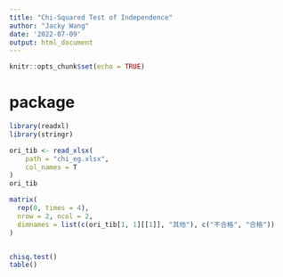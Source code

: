 ```yaml
---
title: "Chi-Squared Test of Independence"
author: "Jacky Wang"
date: '2022-07-09'
output: html_document
---
```


```r
knitr::opts_chunk$set(echo = TRUE)
```



# package

```r

library(readxl)
library(stringr)

```

```r

ori_tib <- read_xlsx(
    path = "chi_eg.xlsx", 
    col_names = T
)
ori_tib

```

```r

matrix(
  rep(0, times = 4), 
  nrow = 2, ncol = 2, 
  dimnames = list(c(ori_tib[1, 1][[1]], "其他"), c("不合格", "合格"))
)


```

```r





```


```r

chisq.test()
table()

```

